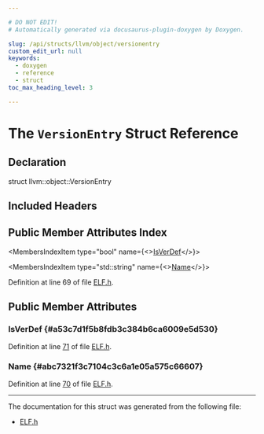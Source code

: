 ```yaml
---

# DO NOT EDIT!
# Automatically generated via docusaurus-plugin-doxygen by Doxygen.

slug: /api/structs/llvm/object/versionentry
custom_edit_url: null
keywords:
  - doxygen
  - reference
  - struct
toc_max_heading_level: 3

---
```





# The `VersionEntry` Struct Reference

<DoxygenPage pluginConfig={pluginConfig}>



## Declaration

<CodeBlock>struct llvm::object::VersionEntry</CodeBlock>

## Included Headers

<IncludesList>
<IncludesListItem
  filePath="llvm/Object/ELF.h"
  permalink="/docs/api/files/include/include/llvm/include/llvm/object/elf-h"
  isLocal="true" />
</IncludesList>

## Public Member Attributes Index

<MembersIndex>

<MembersIndexItem
  type="bool"
  name={<><a href="#a53c7d1f5b8fdb3c384b6ca6009e5d530">IsVerDef</a></>}>
</MembersIndexItem>

<MembersIndexItem
  type="std::string"
  name={<><a href="#abc7321f3c7104c3c6a1e05a575c66607">Name</a></>}>
</MembersIndexItem>

</MembersIndex>


Definition at line 69 of file <a href="/docs/api/files/include/include/llvm/include/llvm/object/elf-h">ELF.h</a>.

<SectionDefinition>

## Public Member Attributes

### IsVerDef {#a53c7d1f5b8fdb3c384b6ca6009e5d530}

<MemberDefinition
  prototype="bool llvm::object::VersionEntry::IsVerDef">

Definition at line <a href="/docs/api/files/include/include/llvm/include/llvm/object/elf-h/#l00071">71</a> of file <a href="/docs/api/files/include/include/llvm/include/llvm/object/elf-h">ELF.h</a>.
</MemberDefinition>

### Name {#abc7321f3c7104c3c6a1e05a575c66607}

<MemberDefinition
  prototype="std::string llvm::object::VersionEntry::Name">

Definition at line <a href="/docs/api/files/include/include/llvm/include/llvm/object/elf-h/#l00070">70</a> of file <a href="/docs/api/files/include/include/llvm/include/llvm/object/elf-h">ELF.h</a>.
</MemberDefinition>

</SectionDefinition>

<hr/>

The documentation for this struct was generated from the following file:

<ul>
<li><a href="/docs/api/files/include/include/llvm/include/llvm/object/elf-h">ELF.h</a></li>
</ul>

</DoxygenPage>
